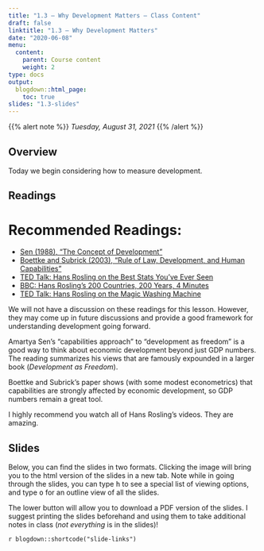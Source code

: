 ```yaml
---
title: "1.3 — Why Development Matters — Class Content"
draft: false
linktitle: "1.3 — Why Development Matters"
date: "2020-06-08"
menu:
  content:
    parent: Course content
    weight: 2
type: docs
output:
  blogdown::html_page:
    toc: true
slides: "1.3-slides"
---
```


{{% alert note %}}
*Tuesday, August 31, 2021*
{{% /alert %}}

## <i class="fas fa-info-circle fa-lg"></i> Overview

Today we begin considering how to measure development. 

## <i class="fas fa-book-reader fa-lg"></i> Readings

# Recommended Readings:

- [<i class="fas fa-file-pdf"></i> Sen (1988), "The Concept of Development"](/readings/sen-1988-concept-of-development.pdf)
- [<i class="fas fa-file-pdf"></i> Boettke and Subrick (2003), "Rule of Law, Development, and Human Capabilities"](/readings/Boettke-Subrick-2003.pdf)
- [<i class="fab fa-youtube"></i> TED Talk: Hans Rosling on the Best Stats You've Ever Seen](https://www.ted.com/talks/hans_rosling_shows_the_best_stats_you_ve_ever_seen)
- [<i class="fab fa-youtube"></i> BBC: Hans Rosling's 200 Countries, 200 Years, 4 Minutes](https://www.youtube.com/watch?v=jbkSRLYSojo)
- [<i class="fab fa-youtube"></i> TED Talk: Hans Rosling on the Magic Washing Machine](https://www.ted.com/talks/hans_rosling_and_the_magic_washing_machine)


We will not have a discussion on these readings for this lesson. However, they may come up in future discussions and provide a good framework for understanding development going forward.

Amartya Sen's "capabilities approach" to "development as freedom" is a good way to think about economic development beyond just GDP numbers. The reading summarizes his views that are famously expounded in a larger book (*Development as Freedom*).

Boettke and Subrick's paper shows (with some modest econometrics) that capabilities are strongly affected by economic development, so GDP numbers remain a great tool.

I highly recommend you watch all of Hans Rosling's videos. They are amazing.

## <i class="fas fa-chalkboard-teacher"></i> Slides

Below, you can find the slides in two formats. Clicking the image will bring you to the html version of the slides in a new tab. Note while in going through the slides, you can type <kbd>h</kbd> to see a special list of viewing options, and type <kbd>o</kbd> for an outline view of all the slides.

The lower button will allow you to download a PDF version of the slides. I suggest printing the slides beforehand and using them to take additional notes in class (*not everything* is in the slides)!

`r blogdown::shortcode("slide-links")`